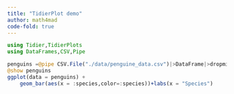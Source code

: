 ```yaml
---
title: "TidierPlot demo"
author: math4mad
code-fold: true
---
```




```julia
using Tidier,TidierPlots
using DataFrames,CSV,Pipe

penguins =@pipe CSV.File("./data/penguine_data.csv")|>DataFrame|>dropmissing
@show penguins
ggplot(data = penguins) + 
    geom_bar(aes(x = :species,color=:species))+labs(x = "Species")
```